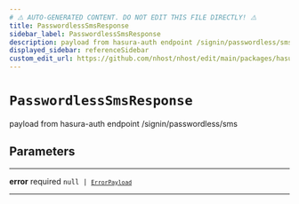 ```yaml
---
# ⚠️ AUTO-GENERATED CONTENT. DO NOT EDIT THIS FILE DIRECTLY! ⚠️
title: PasswordlessSmsResponse
sidebar_label: PasswordlessSmsResponse
description: payload from hasura-auth endpoint /signin/passwordless/sms
displayed_sidebar: referenceSidebar
custom_edit_url: https://github.com/nhost/nhost/edit/main/packages/hasura-auth-js/src/types/hasura-auth/responses.ts#L50
---
```


# `PasswordlessSmsResponse`

payload from hasura-auth endpoint /signin/passwordless/sms

## Parameters

---

**<span className="parameter-name">error</span>** <span className="optional-status">required</span> <code>null &#124; [`ErrorPayload`](/reference/docgen/javascript/auth/types/error-payload)</code>

---
